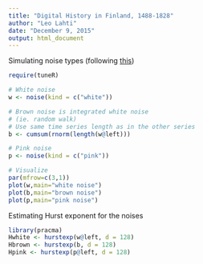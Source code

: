 ```yaml
---
title: "Digital History in Finland, 1488-1828"
author: "Leo Lahti"
date: "December 9, 2015"
output: html_document
---
```


Simulating noise types (following [this](http://stackoverflow.com/questions/8697567/how-to-simulate-pink-noise-in-r))

```r
require(tuneR)

# White noise
w <- noise(kind = c("white"))

# Brown noise is integrated white noise
# (ie. random walk)
# Use same time series length as in the other series
b <- cumsum(rnorm(length(w@left)))

# Pink noise
p <- noise(kind = c("pink"))

# Visualize
par(mfrow=c(3,1))
plot(w,main="white noise")
plot(b,main="brown noise")
plot(p,main="pink noise")
```

Estimating Hurst exponent for the noises

```r
library(pracma)
Hwhite <- hurstexp(w@left, d = 128)
Hbrown <- hurstexp(b, d = 128)
Hpink <- hurstexp(p@left, d = 128)
```



